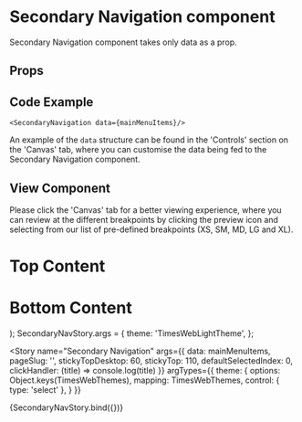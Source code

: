 
<Meta
  title="Newskit Components/Navigation/Secondary Navigation"
  component={SecondaryNavigation}
/>


# Secondary Navigation component

Secondary Navigation component takes only data as a prop.
## Props
<Props of={SecondaryNavigation} />

## Code Example
`<SecondaryNavigation data={mainMenuItems}/>`

An example of the `data` structure can be found in the 'Controls' section on the 'Canvas' tab, where you can customise the data being fed to the Secondary Navigation component.

## View Component
Please click the 'Canvas' tab for a better viewing experience, where you can review at the different breakpoints by clicking the preview icon and selecting from our list of pre-defined breakpoints (XS, SM, MD, LG and XL).

  <TCThemeProvider theme={theme}>
  <div style={{ "minHeight": "200vh" }}>
    <div style={{ "backgroundColor": "white", "minHeight": "340px", "textAlign": "center" }}>
      <h1>Top Content</h1>
    </div>
    <SecondaryNavigation data={mainMenuItems} pageSlug={pageSlug} stickyTopDesktop={stickyTopDesktop} stickyTop={stickyTop} defaultSelectedIndex={defaultSelectedIndex} heightMobile={heightMobile} clickHandler={clickHandler} />
    <div style={{ "backgroundColor": "cyan", "textAlign": "center" }}>
      <h1>Bottom Content</h1>
    </div>
  </div>
  </TCThemeProvider>
);
SecondaryNavStory.args = {
  theme: 'TimesWebLightTheme',
};

<Story 
  name="Secondary Navigation"
  args={{
    data: mainMenuItems,
    pageSlug: '',
    stickyTopDesktop: 60,
    stickyTop: 110,
    defaultSelectedIndex: 0,
    clickHandler: (title) => console.log(title)
  }}
  argTypes={{
    theme: {
      options: Object.keys(TimesWebThemes),
      mapping: TimesWebThemes,
      control: { type: 'select' },
    }
  }}
>
  {SecondaryNavStory.bind({})}
</Story>